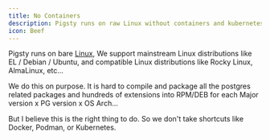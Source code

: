 ```yaml
---
title: No Containers
description: Pigsty runs on raw Linux without containers and kubernetes
icon: Beef
---
```



Pigsty runs on bare [Linux](/docs/prepare/linux), We support mainstream Linux distributions like EL / Debian / Ubuntu, and compatible Linux distributions like Rocky Linux, AlmaLinux, etc...

We do this on purpose. It is hard to compile and package all the postgres related packages and hundreds of extensions into RPM/DEB for each Major version x PG version x OS Arch...

But I believe this is the right thing to do. So we don't take shortcuts like Docker, Podman, or Kubernetes.
